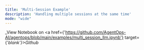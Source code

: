 ```yaml
---
title: 'Multi-Session Example'
description: 'Handling multiple sessions at the same time'
mode: "wide"
---
```

_View Notebook on <a href={'https://github.com/AgentOps-AI/agentops/blob/main/examples/multi_session_llm.ipynb'} target={'_blank'}>Github</a>_

<div id="notebook" data-content-file="https://raw.githubusercontent.com/AgentOps-AI/agentops/main/docs/v1/examples/notebooks/multi_session_llm.html"></div>
<script src="/scripts/use_notebook.js"></script>